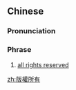 {{also|版权所有}}
==Chinese==
{{zh-forms|s=版权所有|type=22}}

===Pronunciation===
{{zh-pron
|m=bǎnquán suǒyǒu
|c=baan2 kyun4 so2 jau5
|cat=ph
}}

===Phrase===
{{zh-phrase}}

# {{lb|zh|legal}} [[all rights reserved]]

[[zh:版權所有]]